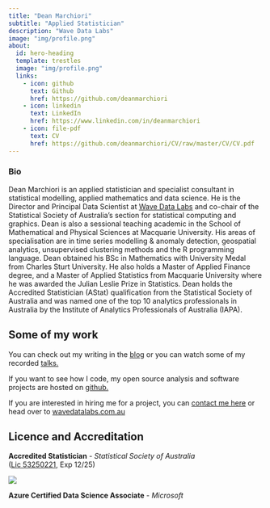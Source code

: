 ```yaml
---
title: "Dean Marchiori"
subtitle: "Applied Statistician"
description: "Wave Data Labs"
image: "img/profile.png"
about:
  id: hero-heading
  template: trestles
  image: "img/profile.png"
  links:
    - icon: github
      text: Github
      href: https://github.com/deanmarchiori
    - icon: linkedin
      text: LinkedIn
      href: https://www.linkedin.com/in/deanmarchiori
    - icon: file-pdf
      text: CV
      href: https://github.com/deanmarchiori/CV/raw/master/CV/CV.pdf
---
```



:::{#hero-heading}

### Bio 
Dean Marchiori is an applied statistician and specialist consultant in statistical modelling, applied mathematics and data science. He is the Director and Principal Data Scientist at [Wave Data Labs](https://www.wavedatalabs.com.au/) and co-chair of the Statistical Society of Australia's section for statistical computing and graphics. Dean is also a sessional teaching academic in the School of Mathematical and Physical Sciences at Macquarie University. His areas of specialisation are in time series modelling & anomaly detection, geospatial analytics, unsupervised clustering methods and the R programming language. Dean obtained his BSc in Mathematics with University Medal from Charles Sturt University. He also holds a Master of Applied Finance degree, and a Master of Applied Statistics from Macquarie University where he was awarded the Julian Leslie Prize in Statistics. Dean holds the Accredited Statistician (AStat) qualification from the Statistical Society of Australia and was named one of the top 10 analytics professionals in Australia by the Institute of Analytics Professionals of Australia (IAPA). 

:::   

## Some of my work 

You can check out my writing in the [blog](posts/index.qmd) or you can 
watch some of my recorded [talks.](talks/index.qmd)

If you want to see how I code, my open source analysis and software projects are hosted on [github.](https://github.com/deanmarchiori)  

If you are interested in hiring me for a project, you can [contact me here](contact/index.qmd) or head over 
to [wavedatalabs.com.au](https://www.wavedatalabs.com.au/)


## Licence and Accreditation  

 **Accredited Statistician** - *Statistical Society of Australia*   
 ([Lic 53250221](https://www.statsoc.org.au/Sys/PublicProfile/53250221/4702721), Exp 12/25)

![](img/SSA_2025.png)
 
 **Azure Certified Data Science Associate** - *Microsoft*   
 
<div data-iframe-width="150" data-iframe-height="270" data-share-badge-id="80e6017b-6e52-4d87-a9e4-d84781bf7280" data-share-badge-host="https://www.credly.com"></div><script type="text/javascript" async src="//cdn.credly.com/assets/utilities/embed.js"></script>